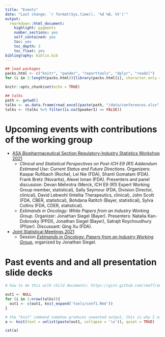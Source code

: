 ```yaml
---
title: "Events"
date: "Last change: `r format(Sys.time(), '%d %B, %Y')`"
output: 
  rmarkdown::html_document:
    highlight: pygments
    number_sections: yes
    self_contained: yes
    toc: yes
    toc_depth: 3
    toc_float: yes
bibliography: biblio.bib
---
```


```r
## load packages
packs.html <- c("knitr", "pander", "reporttools", "dplyr", "readxl")
for (i in 1:length(packs.html)){library(packs.html[i], character.only = TRUE)}

knitr::opts_chunk$set(echo = TRUE)

## talks
path <- getwd()
talks <- as.data.frame(read_excel(paste(path, "/data/conferences.xlsx", sep = ""), col_types = NULL))
talks <- (talks %>% filter(is.na(Speaker1) == FALSE))
```


# Upcoming events with contributions of the working group

* [ASA Biopharmaceutical Section Regulatory-Industry Statistics Workshop 2021](https://ww2.amstat.org/meetings/biop/2021)
  * _Clinical and Statistical Perspectives on Post-ICH E9 (R1) Addendum Estimand Use: Current Status and Future Directions_. Organizers: Kaspar Rufibach (Roche), Lei Nie (FDA), Shanti Gomatam (FDA). Frank Bretz (Novartis), Alexei Ionan (FDA). Presenters and panel discussion: Devan Mehrotra (Merck, ICH E9 (R1) Expert Working Group member, statistical), Sally Seymour (FDA, Division Director, clinical), David Lebwohl (Intellia Therapeutics, clinical), John Scott (FDA, CBER, statistical), Bohdana Ratitch (Bayer, statistical), Sylva Collins (FDA, CDER, statistical).
  * _Estimands in Oncology: White Papers from an Industry Working Group_. Organizer: Jonathan Siegel (Bayer). Presenters: Natalia Kan-Dobrosky (PPDI), Jonathan Siegel (Bayer), Satrajit Roychoudhury (Pfizer). Discussant: Qing Xu (FDA).

* [Joint Statistical Meetings 2021](https://ww2.amstat.org/meetings/jsm/2021/)
  * Session [_Estimands in Oncology: Papers from an Industry Working Group_](https://ww2.amstat.org/meetings/jsm/2021/onlineprogram/ActivityDetails.cfm?SessionID=220598), organized by Jonathan Siegel.

# Past events and and all presentation slide decks

```r

# how to do this with child documents: https://gist.github.com/rmoff/a043676a2f084b81a434

out1 <- NULL
for (i in 1:nrow(talks)){
  out1 <- c(out1, knit_expand('tools/conf1.Rmd'))
}

# the "knit" command somehow produces unwanted output, this is why I assign its output to a and use a separate chunk to display a
a <- knit(text = unlist(paste(out1, collapse = '\n')), quiet = TRUE)
```

```r
cat(a)
```



